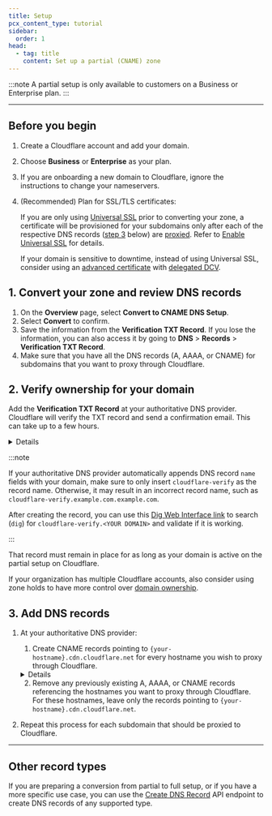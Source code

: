 ```yaml
---
title: Setup
pcx_content_type: tutorial
sidebar:
  order: 1
head:
  - tag: title
    content: Set up a partial (CNAME) zone
---
```



<Render file="partial-setup-definition" />

:::note
A partial setup is only available to customers on a Business or Enterprise plan.
:::

---

## Before you begin

<Steps>

1. Create a Cloudflare account and add your domain.
2. Choose **Business** or **Enterprise** as your plan.
3. If you are onboarding a new domain to Cloudflare, ignore the instructions to change your nameservers.
4. (Recommended) Plan for SSL/TLS certificates:

   If you are only using [Universal SSL](/ssl/edge-certificates/universal-ssl/) prior to converting your zone, a certificate will be provisioned for your subdomains only after each of the respective DNS records ([step 3](#3-add-dns-records) below) are [proxied](/dns/manage-dns-records/reference/proxied-dns-records/). Refer to [Enable Universal SSL](/ssl/edge-certificates/universal-ssl/enable-universal-ssl/#partial-dns-setup) for details.

   If your domain is sensitive to downtime, instead of using Universal SSL, consider using an [advanced certificate](/ssl/edge-certificates/advanced-certificate-manager/) with [delegated DCV](/ssl/edge-certificates/changing-dcv-method/methods/delegated-dcv/#setup).

</Steps>

## 1. Convert your zone and review DNS records

<Steps>

1. On the **Overview** page, select **Convert to CNAME DNS Setup**.
2. Select **Convert** to confirm.
3. Save the information from the **Verification TXT Record**. If you lose the information, you can also access it by going to **DNS** > **Records** > **Verification TXT Record**.
4. Make sure that you have all the DNS records (A, AAAA, or CNAME) for subdomains that you want to proxy through Cloudflare.

</Steps>

## 2. Verify ownership for your domain

Add the **Verification TXT Record** at your authoritative DNS provider. Cloudflare will verify the TXT record and send a confirmation email. This can take up to a few hours.

<Details header="Example verification record">

A verification record for `example.com` might be:

| Type | Name                            | Content             |
| ---- | ------------------------------- | ------------------- |
| TXT  | `cloudflare-verify.example.com` | 966215192-518620144 |

</Details>

:::note

If your authoritative DNS provider automatically appends DNS record `name` fields with your domain, make sure to only insert `cloudflare-verify` as the record name. Otherwise, it may result in an incorrect record name, such as `cloudflare-verify.example.com.example.com`.

After creating the record, you can use this [Dig Web Interface link](https://digwebinterface.com/?type=TXT&ns=auth&nameservers=) to search (`dig`) for `cloudflare-verify.<YOUR DOMAIN>` and validate if it is working.

:::

That record must remain in place for as long as your domain is active on the partial setup on Cloudflare.

If your organization has multiple Cloudflare accounts, also consider using zone holds to have more control over [domain ownership](/dns/zone-setups/partial-setup/#domain-ownership).

## 3. Add DNS records

<Steps>

1. At your authoritative DNS provider:

   1. Create CNAME records pointing to `{your-hostname}.cdn.cloudflare.net` for every hostname you wish to proxy through Cloudflare.

   <Details header="Example CNAME record at authoritative DNS provider">

   The CNAME record for `www.example.com` would be:

   ```txt
   www.example.com CNAME www.example.com.cdn.cloudflare.net
   ```

   </Details>

   2. Remove any previously existing A, AAAA, or CNAME records referencing the hostnames you want to proxy through Cloudflare. For these hostnames, leave only the records pointing to `{your-hostname}.cdn.cloudflare.net`.

2. Repeat this process for each subdomain that should be proxied to Cloudflare.

</Steps>

---

## Other record types

If you are preparing a conversion from partial to full setup, or if you have a more specific use case, you can use the [Create DNS Record](/api/resources/dns/subresources/records/methods/create/) API endpoint to create DNS records of any supported type.
